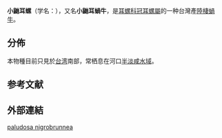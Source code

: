 {{Subspeciesbox
 | genus = Cassidula
 | species = paludosa
 | subspecies = nigrobrunnea
 | authority = Pilsbry et Hirase, 1905
}}

'''小鼬耳螺'''（学名：''{{lang|la|Cassidula paludosa nigrobrunnea}}''）{{r|shell_1870}}，又名'''小鼬耳蝸牛'''{{r|shelldoc_000124}}，是[[耳螺科|耳螺科]][[冠耳螺屬|冠耳螺屬]]的一种{{r|shell_1870}}台灣產[[陸棲蝸牛|陸棲蝸牛]]{{r|shelldoc_100070|page1=6}}。

==分佈==
本物種目前只見於[[台湾|台湾]]{{r|shell_1870|shelldoc_100368|shelldoc_200001|shelldoc_320090219045}}南部{{r|shelldoc_100070|page1=6}}，常栖息在河口[[半淡鹹水|半淡咸水域]]{{r|shell_1870}}。

==参考文献==
{{reflist|refs=
<ref name="shell_1870">{{cite web |url=http://shell.sinica.edu.tw/chinese/shellbase_detail.php?science_no=1870 |title=国际贝库：小鼬耳螺 |publisher=台湾贝类资料库 |access-date=2009-08-11 |language=zh-hant |archive-date=2016-03-04 |archive-url=https://web.archive.org/web/20160304095259/http://shell.sinica.edu.tw/chinese/shellbase_detail.php?science_no=1870 |dead-url=no }}</ref>
<ref name="shelldoc_000124">{{shelldoc_000124}}</ref>
<ref name="shelldoc_100070">{{shelldoc_100070}}</ref>
<ref name="shelldoc_100368">{{shelldoc_100368}}</ref>
<ref name="shelldoc_200001">{{shelldoc_200001}}</ref>
<ref name="shelldoc_320090219045">{{shelldoc_320090219045}}</ref>
}}

==外部連結==
{{Taxonbar}}
[[Category:冠耳螺屬|paludosa nigrobrunnea]]